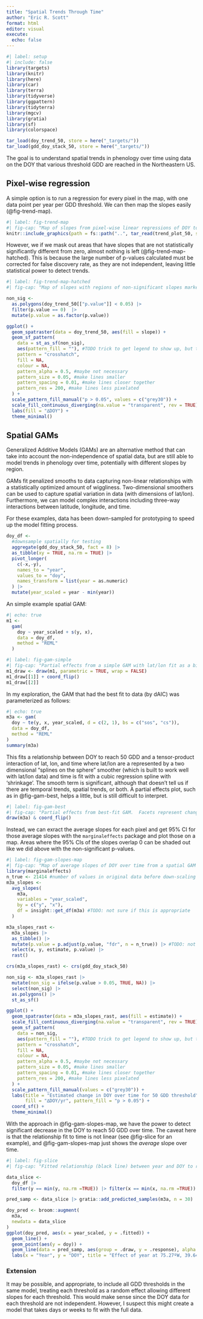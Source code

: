 ```yaml
---
title: "Spatial Trends Through Time"
author: "Eric R. Scott"
format: html
editor: visual
execute: 
  echo: false
---
```


```r
#| label: setup
#| include: false
library(targets)
library(knitr)
library(here)
library(car)
library(terra)
library(tidyverse)
library(ggpattern)
library(tidyterra)
library(mgcv)
library(gratia)
library(sf)
library(colorspace)

tar_load(doy_trend_50, store = here("_targets/"))
tar_load(gdd_doy_stack_50, store = here("_targets/"))
```

The goal is to understand spatial trends in phenology over time using data on the DOY that various threshold GDD are reached in the Northeastern US.

## Pixel-wise regression

A simple option is to run a regression for every pixel in the map, with one data point per year per GDD threshold.
We can then map the slopes easily (@fig-trend-map).

```r
#| label: fig-trend-map
#| fig-cap: "Map of slopes from pixel-wise linear regressions of DOY to reach 50 GDD over time from 1981 to 2023"
knitr::include_graphics(path = fs::path("..", tar_read(trend_plot_50, store = here("_targets"))))
```

However, we if we mask out areas that have slopes that are not statistically significantly different from zero, almost nothing is left (@fig-trend-map-hatched).
This is because the large number of p-values calculated must be corrected for false discovery rate, as they are not independent, leaving little statistical power to detect trends.

```r
#| label: fig-trend-map-hatched
#| fig-cap: "Map of slopes with regions of non-significant slopes marked by hatching"

non_sig <- 
  as.polygons(doy_trend_50[["p.value"]] < 0.05) |>
  filter(p.value == 0)  |>
  mutate(p.value = as.factor(p.value))

ggplot() +
  geom_spatraster(data = doy_trend_50, aes(fill = slope)) +
  geom_sf_pattern(
    data = st_as_sf(non_sig),
    aes(pattern_fill = ""), #TODO trick to get legend to show up, but there's a new way to do this in ggplot2 I think
    pattern = "crosshatch",
    fill = NA,
    colour = NA,
    pattern_alpha = 0.5, #maybe not necessary
    pattern_size = 0.05, #make lines smaller
    pattern_spacing = 0.01, #make lines closer together
    pattern_res = 200, #make lines less pixelated
  ) +
  scale_pattern_fill_manual("p > 0.05", values = c("grey30")) +
  scale_fill_continuous_diverging(na.value = "transparent", rev = TRUE) +
  labs(fill = "∆DOY") +
  theme_minimal() 
```

## Spatial GAMs

Generalized Additive Models (GAMs) are an alternative method that can take into account the non-independence of spatial data, but are still able to model trends in phenology over time, potentially with different slopes by region.

GAMs fit penalized smooths to data capturing non-linear relationships with a statistically optimized amount of wiggliness.
Two-dimensional smoothers can be used to capture spatial variation in data (with dimensions of lat/lon).
Furthermore, we can model complex interactions including three-way interactions between latitude, longitude, and time.

::: callout-note
For these examples, data has been down-sampled for prototyping to speed up the model fitting process.
:::

```r
doy_df <-
  #downsample spatially for testing
  aggregate(gdd_doy_stack_50, fact = 8) |> 
  as_tibble(xy = TRUE, na.rm = TRUE) |>
  pivot_longer(
    c(-x,-y),
    names_to = "year",
    values_to = "doy",
    names_transform = list(year = as.numeric)
  ) |> 
  mutate(year_scaled = year - min(year))
```

An simple example spatial GAM:

```r
#| echo: true
m1 <-
  gam(
    doy ~ year_scaled + s(y, x),
    data = doy_df,
    method = "REML"
  )
```

```r
#| label: fig-gam-simple
#| fig-cap: "Partial effects from a simple GAM with lat/lon fit as a bivariate smoother (A) and time as a parametric effect (B)."
m1_draw <- draw(m1, parametric = TRUE, wrap = FALSE)
m1_draw[[1]] + coord_flip()
m1_draw[[2]]
```

In my exploration, the GAM that had the best fit to data (by dAIC) was parameterized as follows:

```r
#| echo: true
m3a <- gam(
  doy ~ te(y, x, year_scaled, d = c(2, 1), bs = c("sos", "cs")),
  data = doy_df,
  method = "REML"
)
summary(m3a)
```

This fits a relationship between DOY to reach 50 GDD and a tensor-product interaction of lat, lon, and time where lat/lon are a represented by a two dimensional "splines on the sphere" smoother (which is built to work well with lat/lon data) and time is fit with a cubic regression spline with 'shrinkage'.
The smooth term is significant, although that doesn't tell us if there are temporal trends, spatial trends, or both.
A partial effects plot, such as in @fig-gam-best, helps a little, but is still difficult to interpret.

```r
#| label: fig-gam-best
#| fig-cap: "Partial effects from best-fit GAM.  Facets represent change in spatial relationship over time from year 0 to year 42."
draw(m3a) & coord_flip()
```

Instead, we can exract the average slopes for each pixel and get 95% CI for those average slopes with the `marginaleffects` package and plot those on a map.
Areas where the 95% CIs of the slopes overlap 0 can be shaded out like we did above with the non-significant p-values.

```r
#| label: fig-gam-slopes-map
#| fig-cap: "Map of average slopes of DOY over time from a spatial GAM fit to downsampled data. P-values for slopes are false-discovery-rate adjusted using the sample size for the full data (n = 21414)"
library(marginaleffects)
n_true <- 21414 #number of values in original data before down-scaling
m3a_slopes <- 
  avg_slopes(
    m3a,
    variables = "year_scaled",
    by = c("y", "x"),
    df = insight::get_df(m3a) #TODO: not sure if this is appropriate
  ) 

m3a_slopes_rast <- 
  m3a_slopes |>
  as_tibble() |> 
  mutate(p.value = p.adjust(p.value, "fdr", n = n_true)) |> #TODO: not sure if necessary
  select(x, y, estimate, p.value) |> 
  rast()

crs(m3a_slopes_rast) <- crs(gdd_doy_stack_50)

non_sig <- m3a_slopes_rast |> 
  mutate(non_sig = ifelse(p.value > 0.05, TRUE, NA)) |> 
  select(non_sig) |> 
  as.polygons() |> 
  st_as_sf()

ggplot() +
  geom_spatraster(data = m3a_slopes_rast, aes(fill = estimate)) +
  scale_fill_continuous_diverging(na.value = "transparent", rev = TRUE) +
  geom_sf_pattern(
    data = non_sig,
    aes(pattern_fill = ""), #TODO trick to get legend to show up, but there's a new way to do this in ggplot2 I think
    pattern = "crosshatch",
    fill = NA,
    colour = NA,
    pattern_alpha = 0.5, #maybe not necessary
    pattern_size = 0.05, #make lines smaller
    pattern_spacing = 0.01, #make lines closer together
    pattern_res = 200, #make lines less pixelated
  ) +
  scale_pattern_fill_manual(values = c("grey30")) +
  labs(title = "Estimated change in DOY over time for 50 GDD threshold", 
       fill = "∆DOY/yr", pattern_fill = "p > 0.05") +
  coord_sf() +
  theme_minimal()
```

With the approach in @fig-gam-slopes-map, we have the power to detect significant decrease in the DOY to reach 50 GDD over time.
The caveat here is that the relationship fit to time is not linear (see @fig-slice for an example), and @fig-gam-slopes-map just shows the *average* slope over time.

```r
#| label: fig-slice
#| fig-cap: "Fitted relationship (black line) between year and DOY to reach 50 GDD for a single pixel of the downsampled data.  Actual values of DOY are displayed as points. Grey lines are 30 samples from the model posterior distribution and give an idea of model uncertainty."

data_slice <-
  doy_df |>
  filter(y == min(y, na.rm =TRUE)) |> filter(x == min(x, na.rm =TRUE))

pred_samp <- data_slice |> gratia::add_predicted_samples(m3a, n = 30)

doy_pred <- broom::augment(
  m3a,
  newdata = data_slice
)
ggplot(doy_pred, aes(x = year_scaled, y = .fitted)) +
  geom_line() +
  geom_point(aes(y = doy)) +
  geom_line(data = pred_samp, aes(group = .draw, y = .response), alpha = 0.1) +
  labs(x = "Year", y = "DOY", title = "Effect of year at 75.27ºW, 39.64ºN")

```

### Extension

It may be possible, and appropriate, to include all GDD thresholds in the same model, treating each threshold as a random effect allowing different slopes for each threshold.
This would make sense since the DOY data for each threshold are not independent.
However, I suspect this might create a model that takes days or weeks to fit with the full data.
